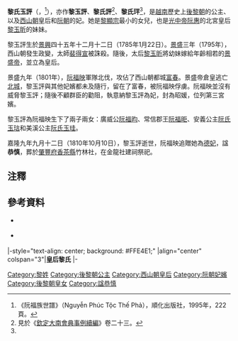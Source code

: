 '''黎氏玉評'''（{{vie|v='''Lê Thị Ngọc Bình'''|hn=黎氏玉評}}，{{bd|1785年|1月22日|1810年|10月10日|}}<ref name=shipu>《阮福族世譜》（Nguyễn Phúc Tộc Thế Phả），順化出版社，1995年，222頁。</ref>），亦作'''黎玉評'''、'''黎氏評'''<ref>見於《[[欽定大南會典事例續編|欽定大南會典事例續編]]》卷二十三。</ref>、'''黎氏玶'''<ref name=shipu/>，是[[越南|越南]]歷史上[[後黎朝|後黎朝]]的公主、以及[[西山朝|西山朝]]皇后和[[阮朝|阮朝]]的妃。她是[[黎顯宗|黎顯宗]]最小的女兒，也是[[阮惠|光中帝阮惠]]的北宮皇后[[黎玉昕|黎玉昕]]的妹妹。

黎玉評生於[[景興|景興]]四十五年十二月十二日（1785年1月22日）。[[景盛|景盛]]三年（1795年），西山朝發生政變，太師[[裴得宣|裴得宣]]被誅殺。隨後，太后[[黎玉昕|黎玉昕]]將幼妹嫁給年齡相若的[[景盛帝|景盛帝]]，並立為皇后。

景盛九年（1801年），[[阮福映|阮福映]]軍隊北伐，攻佔了西山朝都城[[富春|富春]]。景盛帝倉皇逃亡[[河內市|北城]]，黎玉評與其他妃嬪都未及隨行，留在了富春，被阮福映俘虜。阮福映並沒有威脅黎玉評；隨後不顧群臣的勸阻，執意納黎玉評為妃，封為昭媛，位列第三宮嬪。

黎玉評為阮福映生下了兩子兩女：廣威公[[阮福昀|阮福昀]]、常信郡王[[阮福昛|阮福昛]]、安義公主[[阮氏玉琂|阮氏玉琂]]和美溪公主[[阮氏玉珪|阮氏玉珪]]。

嘉隆九年九月十二日（1810年10月10日），黎玉評逝世，阮福映追贈她為[[德妃|德妃]]，諡'''恭慎'''，葬於[[肇豐府|肇豐府]][[香茶縣|香茶縣]]竹林社，在金龍社建祠祭祀。

==注釋==
{{reflist}}

==參考資料==
* {{vi}} {{cite book|author1=鄧曰瑞|author2=鄧成忠|year=2008|title=18位越南公主|place=[[河內市|河內市]]|publisher=軍隊人民出版社|pages=102–105}}
* {{vi}} {{cite book|author1=阮福族|year=1995|title=阮福族世譜|place=[[順化市|順化市]]|publisher=順化出版社}}

{{start box}}
|-style="text-align: center; background: #FFE4E1;"
|align="center" colspan="3"|'''皇后黎氏'''
|- 
{{s-before|[[黎玉昕|柔懿武皇后黎氏]]}} 
{{s-title|[[越南皇后及妃嬪列表|越南西山朝皇后]]|1795年－1801年}} 
{{s-after|[[宋氏蘭|承天高皇后宋氏]]|越南阮朝皇后}}
{{end box}}

{{阮福映}}
{{西山朝及阮朝皇后}}

[[Category:黎姓|Category:黎姓]]
[[Category:後黎朝公主|Category:後黎朝公主]]
[[Category:西山朝皇后|Category:西山朝皇后]]
[[Category:阮朝妃嬪|Category:阮朝妃嬪]]
[[Category:後黎朝皇女|Category:後黎朝皇女]]
[[Category:諡恭慎|Category:諡恭慎]]